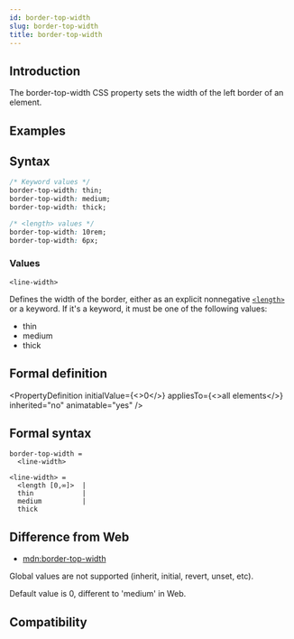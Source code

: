 ```yaml
---
id: border-top-width
slug: border-top-width
title: border-top-width
---
```


## Introduction

The border-top-width CSS property sets the width of the left border of an element.

## Examples


<Go
  example="css-api"
  defaultFile="src/border-top-width/App.tsx"
  img="https://lf-lynx.tiktok-cdns.com/obj/lynx-artifacts-oss-sg/lynx-website/assets/doc/css/border-top-width.jpg"
  defaultEntryFile="dist/border-top-width.lynx.bundle"
  entry="src/border-top-width"
/>

## Syntax

```css
/* Keyword values */
border-top-width: thin;
border-top-width: medium;
border-top-width: thick;

/* <length> values */
border-top-width: 10rem;
border-top-width: 6px;
```

### Values

`<line-width>`

Defines the width of the border, either as an explicit nonnegative [`<length>`](/api/css/data-type/length.mdx) or a keyword. If it's a keyword, it must be one of the following values:

- thin
- medium
- thick

## Formal definition


<PropertyDefinition
  initialValue={<>0</>}
  appliesTo={<>all elements</>}
  inherited="no"
  animatable="yes"
/>

## Formal syntax

```
border-top-width =
  <line-width>

<line-width> =
  <length [0,∞]>  |
  thin            |
  medium          |
  thick
```

## Difference from Web

- [mdn:border-top-width](https://developer.mozilla.org/en-US/docs/Web/CSS/border-top-width)

Global values are not supported (inherit, initial, revert, unset, etc).

Default value is 0, different to 'medium' in Web.

## Compatibility


<LegacyCompatTable metadata="css/properties/border-top-width" />
